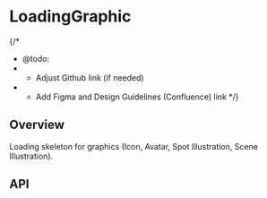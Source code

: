 
<Meta of={LoadingGraphicStories} />

# LoadingGraphic

{/*
  * @todo:
  * - Adjust Github link (if needed)
  * - Add Figma and Design Guidelines (Confluence) link
  */}
<ResourceLinks
  sourceCode="https://github.com/cultureamp/kaizen-design-system/tree/main/packages/components/src/LoadingGraphic"
  figma=""
  designGuidelines=""
  className="!mb-8"
/>

<KaioNotification />

<Installation
  installCommand="yarn add @kaizen/components"
  importStatement='import { LoadingGraphic } from "@kaizen/components"'
/>

## Overview

Loading skeleton for graphics (Icon, Avatar, Spot Illustration, Scene Illustration).

<Canvas of={LoadingGraphicStories.Playground} />
<Controls of={LoadingGraphicStories.Playground} />

## API

<DocsStory of={LoadingGraphicStories.Animated} />

<DocsStory of={LoadingGraphicStories.Reversed} />

<DocsStory of={LoadingGraphicStories.Size} />

